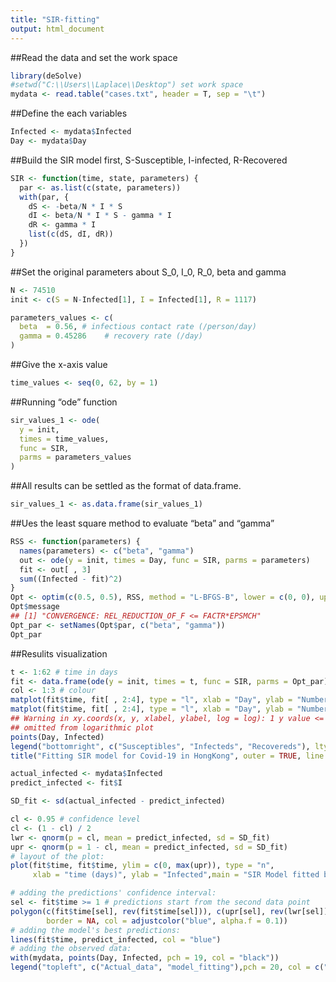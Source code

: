 ---
title: "SIR-fitting"
output: html_document
---

##Read the data and set the work space
```{r setup, include=FALSE}
library(deSolve)
#setwd("C:\\Users\\Laplace\\Desktop") set work space
mydata <- read.table("cases.txt", header = T, sep = "\t")
```

##Define the each variables
```{r}
Infected <- mydata$Infected
Day <- mydata$Day
```
##Build the SIR model first, S-Susceptible, I-infected, R-Recovered

```{r}
SIR <- function(time, state, parameters) {
  par <- as.list(c(state, parameters))
  with(par, {
    dS <- -beta/N * I * S
    dI <- beta/N * I * S - gamma * I
    dR <- gamma * I
    list(c(dS, dI, dR))
  })
}
```
##Set the original parameters about S_0, I_0, R_0, beta and gamma

```{r}
N <- 74510 
init <- c(S = N-Infected[1], I = Infected[1], R = 1117)

parameters_values <- c(
  beta  = 0.56, # infectious contact rate (/person/day) 
  gamma = 0.45286    # recovery rate (/day)
)
```

##Give the x-axis value
```{r}
time_values <- seq(0, 62, by = 1)
```

##Running "ode" function

```{r}
sir_values_1 <- ode(
  y = init,
  times = time_values,
  func = SIR,
  parms = parameters_values 
)
```

##All results can be settled as the format of data.frame.
```{r}
sir_values_1 <- as.data.frame(sir_values_1)
```

##Ues the least square method to evaluate "beta" and "gamma"

```{r}
RSS <- function(parameters) {
  names(parameters) <- c("beta", "gamma")
  out <- ode(y = init, times = Day, func = SIR, parms = parameters)
  fit <- out[ , 3]
  sum((Infected - fit)^2)
}
Opt <- optim(c(0.5, 0.5), RSS, method = "L-BFGS-B", lower = c(0, 0), upper = c(1, 1)) # optimize with some sensible conditions
Opt$message
## [1] "CONVERGENCE: REL_REDUCTION_OF_F <= FACTR*EPSMCH"
Opt_par <- setNames(Opt$par, c("beta", "gamma"))
Opt_par
```

##Resulits visualization
```{r}
t <- 1:62 # time in days
fit <- data.frame(ode(y = init, times = t, func = SIR, parms = Opt_par))
col <- 1:3 # colour
matplot(fit$time, fit[ , 2:4], type = "l", xlab = "Day", ylab = "Number of subjects", lwd = 2, lty = 1, col = col)
matplot(fit$time, fit[ , 2:4], type = "l", xlab = "Day", ylab = "Number of subjects", lwd = 2, lty = 1, col = col, log = "y")
## Warning in xy.coords(x, y, xlabel, ylabel, log = log): 1 y value <= 0
## omitted from logarithmic plot
points(Day, Infected)
legend("bottomright", c("Susceptibles", "Infecteds", "Recovereds"), lty = 1, lwd = 2, col = col, inset = 0.05)
title("Fitting SIR model for Covid-19 in HongKong", outer = TRUE, line = -2)

actual_infected <- mydata$Infected
predict_infected <- fit$I

SD_fit <- sd(actual_infected - predict_infected)

cl <- 0.95 # confidence level
cl <- (1 - cl) / 2
lwr <- qnorm(p = cl, mean = predict_infected, sd = SD_fit)
upr <- qnorm(p = 1 - cl, mean = predict_infected, sd = SD_fit)
# layout of the plot:
plot(fit$time, fit$time, ylim = c(0, max(upr)), type = "n",
     xlab = "time (days)", ylab = "Infected",main = "SIR Model fitted by LSE")

# adding the predictions' confidence interval:
sel <- fit$time >= 1 # predictions start from the second data point
polygon(c(fit$time[sel], rev(fit$time[sel])), c(upr[sel], rev(lwr[sel])),
        border = NA, col = adjustcolor("blue", alpha.f = 0.1))
# adding the model's best predictions:
lines(fit$time, predict_infected, col = "blue")
# adding the observed data:
with(mydata, points(Day, Infected, pch = 19, col = "black"))
legend("topleft", c("Actual_data", "model_fitting"),pch = 20, col = c("black","blue"), inset = 0.05)
```

